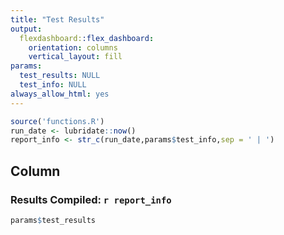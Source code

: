 ```yaml
---
title: "Test Results"
output: 
  flexdashboard::flex_dashboard:
    orientation: columns
    vertical_layout: fill
params:
  test_results: NULL
  test_info: NULL
always_allow_html: yes
---
```


```r
source('functions.R')
run_date <- lubridate::now()
report_info <- str_c(run_date,params$test_info,sep = ' | ')

```

Column
-----------------------------------------------------------------------

### **Results Compiled:** `r report_info`

```r
params$test_results
```
